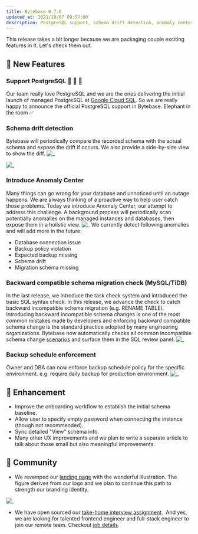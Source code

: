 ```yaml
---
title: Bytebase 0.7.0
updated_at: 2021/10/07 09:57:00
description: PostgreSQL support, schema drift detection, anomaly center, backward incompatible schema migration check, backup schedule enforcement and more
---
```


This release takes a bit longer because we are packaging couple exciting features in it. Let's check them out.

## 🚀 New Features

### Support PostgreSQL 🐘 🐘 🐘

Our team really love PostgreSQL and we are the ones delivering the initial launch of managed PostgreSQL at [Google Cloud SQL](https://cloud.google.com/sql). So we are really happy to announce the official PostgreSQL support in Bytebase. Elephant in the room ✅

### Schema drift detection

Bytebase will periodically compare the recorded schema with the actual schema and expose the drift if occurs. We also provide a side-by-side view to show the diff.
![_](/content/changelog/0.7.0/schema-drift.webp)

![_](/content/changelog/0.7.0/schema-drift-detail.webp)

### Introduce Anomaly Center

Many things can go wrong for your database and unnoticed until an outage happens. We are always thinking of a proactive way to help user catch those problems. Today we introduce Anomaly Center, our attempt to address this challenge. A background process will periodically scan potentially anomalies on the managed instances and databases, then expose them in a holistic view.
![_](/content/changelog/0.7.0/anomaly-center.webp)
We currently detect following anomalies and will add more in the future:

- Database connection issue
- Backup policy violation
- Expected backup missing
- Schema drift
- Migration schema missing

### Backward compatible schema migration check (MySQL/TiDB)

In the last release, we introduce the task check system and introduced the basic SQL syntax check. In this release, we advance the check to catch backward incompatible schema migration (e.g. RENAME TABLE). Introducing backward incompatible schema changes is one of the most common mistakes made by developers and enforcing backward compatible schema change is the standard practice adopted by many engineering organizations. Bytebase now automatically checks all common incompatible schema change [scenarios](https://bytebase.com/docs/reference/error-code/advisor/#compatibility) and surface them in the SQL review panel:
![_](/content/changelog/0.7.0/backward-compatible-check.webp)

### Backup schedule enforcement

Owner and DBA can now enforce backup schedule policy for the specific environment. e.g. require daily backup for production environment.
![_](/content/changelog/0.7.0/environment.webp)

## 🎄 Enhancement

- Improve the onboarding workflow to establish the initial schema baseline.
- Allow user to specify empty password when connecting the instance (though not recommended).
- Sync detailed "View" schema info.
- Many other UX improvements and we plan to write a separate article to talk about those small but also meaningful improvements.

## 🎠 Community

- We revamped our [landing page](https://bytebase.com/) with the wonderful illustration. The figure derives from our logo and we plan to continue this path to strength our branding identity.

![_](/content/changelog/0.7.0/frontpage.webp)

- We have open sourced our [take-home interview assignment](https://github.com/bytebase/interview).  And yes, we are looking for talented frontend engineer and full-stack engineer to join our remote team. Checkout [job details](https://bytebase.com/jobs).

<IncludeBlock url="/docs/get-started/install/install-upgrade"></IncludeBlock>
